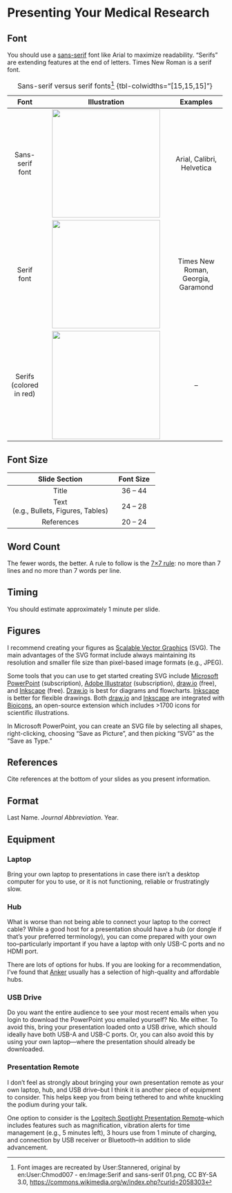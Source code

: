 # Presenting Your Medical Research {.unnumbered}

## Font

You should use a [sans-serif](https://en.wikipedia.org/wiki/Sans-serif) font like Arial to maximize readability. "Serifs" are extending features at the end of letters. Times New Roman is a serif font.

+-------------------------+----------------------------------------------------------------------------------------+------------------------------------+
| **Font**                | **Illustration**                                                                       | **Examples**                       |
+:=======================:+:======================================================================================:+:==================================:+
| Sans-serif font         | ![](figures/presenting-your-medical-research/Serif_and_sans-serif_01.png){width="250"} | Arial, Calibri, Helvetica          |
+-------------------------+----------------------------------------------------------------------------------------+------------------------------------+
| Serif font              | ![](figures/presenting-your-medical-research/Serif_and_sans-serif_02.png){width="250"} | Times New Roman, Georgia, Garamond |
+-------------------------+----------------------------------------------------------------------------------------+------------------------------------+
| Serifs (colored in red) | ![](figures/presenting-your-medical-research/Serif_and_sans-serif_03.png){width="250"} | --                                 |
+-------------------------+----------------------------------------------------------------------------------------+------------------------------------+

: Sans-serif versus serif fonts[^presenting-your-medical-research-1] {tbl-colwidths="\[15,15,15\]"}

[^presenting-your-medical-research-1]: Font images are recreated by User:Stannered, original by en:User:Chmod007 - en:Image:Serif and sans-serif 01.png, CC BY-SA 3.0, <https://commons.wikimedia.org/w/index.php?curid=2058303>

## Font Size

+----------------------------------+-------------+
| Slide Section                    | Font Size   |
+:================================:+:===========:+
| Title                            | 36 -- 44    |
+----------------------------------+-------------+
| Text\                            | 24 -- 28    |
| (e.g., Bullets, Figures, Tables) |             |
+----------------------------------+-------------+
| References                       | 20 -- 24    |
+----------------------------------+-------------+

## Word Count

The fewer words, the better. A rule to follow is the [7×7 rule](https://blog.hubspot.com/marketing/7x7-rule-powerpoint): no more than 7 lines and no more than 7 words per line.

## Timing

You should estimate approximately 1 minute per slide.

## Figures

I recommend creating your figures as [Scalable Vector Graphics](https://en.wikipedia.org/wiki/SVG) (SVG). The main advantages of the SVG format include always maintaining its resolution and smaller file size than pixel-based image formats (e.g., JPEG).

Some tools that you can use to get started creating SVG include [Microsoft PowerPoint](https://www.microsoft.com/en-us/microsoft-365/powerpoint) (subscription), [Adobe Illustrator](https://www.adobe.com/products/illustrator.html) (subscription), [draw.io](https://www.drawio.com) (free), and [Inkscape](https://inkscape.org) (free). [Draw.io](https://www.drawio.com) is best for diagrams and flowcharts. [Inkscape](https://inkscape.org) is better for flexible drawings. Both [draw.io](https://www.drawio.com) and [Inkscape](https://inkscape.org) are integrated with [Bioicons](https://bioicons.com/extensions/), an open-source extension which includes \>1700 icons for scientific illustrations.

In Microsoft PowerPoint, you can create an SVG file by selecting all shapes, right-clicking, choosing "Save as Picture", and then picking "SVG" as the "Save as Type."

## References

Cite references at the bottom of your slides as you present information.

::: callout-note
## Format

Last Name. *Journal Abbreviation*. Year.
:::

## Equipment

### Laptop

Bring your own laptop to presentations in case there isn't a desktop computer for you to use, or it is not functioning, reliable or frustratingly slow.

### Hub

What is worse than not being able to connect your laptop to the correct cable? While a good host for a presentation should have a hub (or dongle if that's your preferred terminology), you can come prepared with your own too--particularly important if you have a laptop with only USB-C ports and no HDMI port.

There are lots of options for hubs. If you are looking for a recommendation, I've found that [Anker](https://www.anker.com) usually has a selection of high-quality and affordable hubs.

### USB Drive

Do you want the entire audience to see your most recent emails when you login to download the PowerPoint you emailed yourself? No. Me either. To avoid this, bring your presentation loaded onto a USB drive, which should ideally have both USB-A and USB-C ports. Or, you can also avoid this by using your own laptop—where the presentation should already be downloaded.

### Presentation Remote

I don't feel as strongly about bringing your own presentation remote as your own laptop, hub, and USB drive--but I think it is another piece of equipment to consider. This helps keep you from being tethered to and white knuckling the podium during your talk.

One option to consider is the [Logitech Spotlight Presentation Remote](https://www.logitech.com/en-us/products/presenters/spotlight-presentation-remote.910-004654.html?utm_source=Google&utm_medium=Paid-Search&utm_campaign=DEPT_FY25_QX_USA_LO_Logi_DTX-Logitech-Search-Product_Google_na&gad_source=1&gbraid=0AAAAADDQ2OxlZEEEm1pbmGeQwBy2tp5qP&gclid=Cj0KCQjwkdO0BhDxARIsANkNcrdav5PZi0zNNl3VzdVBl2UsY7yWd8urzGp4BmCxaR5VFOXlgY70Tf0aAh3zEALw_wcB)--which includes features such as magnification, vibration alerts for time management (e.g., 5 minutes left), 3 hours use from 1 minute of charging, and connection by USB receiver or Bluetooth--in addition to slide advancement.
